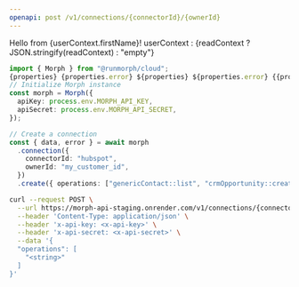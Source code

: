 ```yaml
---
openapi: post /v1/connections/{connectorId}/{ownerId}
---
```



<MorphCloudInstallCmd />

Hello from {userContext.firstName}!
userContext : {readContext ? JSON.stringify(readContext) : "empty"}

<RequestExample userContext={true}>

```typescript TypeScript
import { Morph } from "@runmorph/cloud";
{properties} {properties.error} ${properties} ${properties.error} {{properties}} {{properties.error}}
// Initialize Morph instance
const morph = Morph({
  apiKey: process.env.MORPH_API_KEY,
  apiSecret: process.env.MORPH_API_SECRET,
});

// Create a connection
const { data, error } = await morph
  .connection({
    connectorId: "hubspot",
    ownerId: "my_customer_id",
  })
  .create({ operations: ["genericContact::list", "crmOpportunity::create"] });
```

```bash cURL
curl --request POST \
  --url https://morph-api-staging.onrender.com/v1/connections/{connectorId}/{ownerId} \
  --header 'Content-Type: application/json' \
  --header 'x-api-key: <x-api-key>' \
  --header 'x-api-secret: <x-api-secret>' \
  --data '{
  "operations": [
    "<string>"
  ]
}'
```

</RequestExample>
